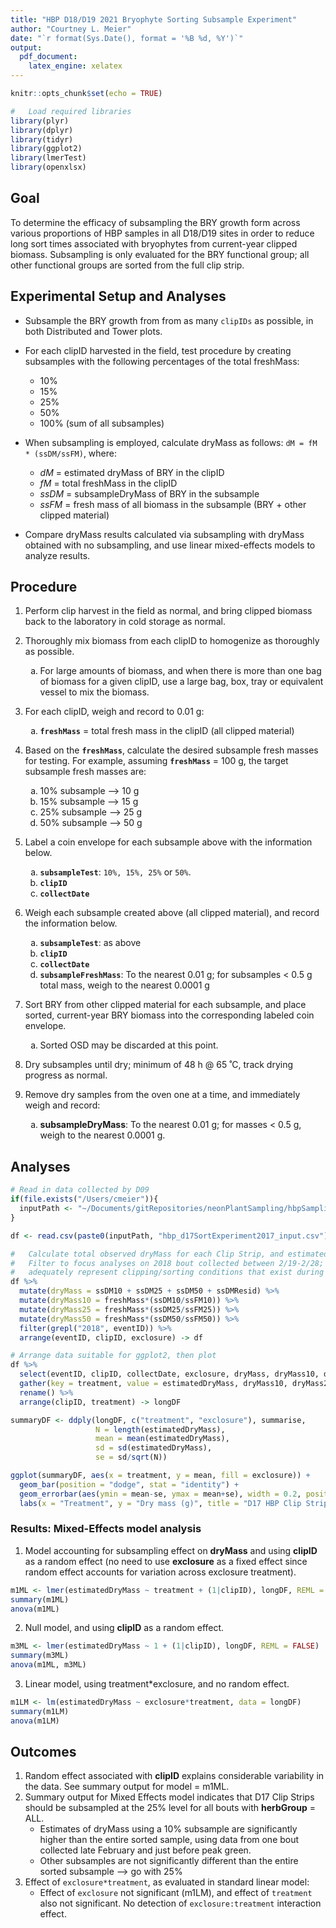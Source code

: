 ```yaml
---
title: "HBP D18/D19 2021 Bryophyte Sorting Subsample Experiment"
author: "Courtney L. Meier"
date: "`r format(Sys.Date(), format = '%B %d, %Y')`"
output: 
  pdf_document: 
    latex_engine: xelatex
---
```


```r
knitr::opts_chunk$set(echo = TRUE)

#   Load required libraries
library(plyr)
library(dplyr)
library(tidyr)
library(ggplot2)
library(lmerTest)
library(openxlsx)

```

##  Goal

To determine the efficacy of subsampling the BRY growth form across various proportions of HBP samples in all D18/D19 sites in order to reduce long sort times associated with bryophytes from current-year clipped biomass. Subsampling is only evaluated for the BRY functional group; all other functional groups are sorted from the full clip strip.



##  Experimental Setup and Analyses

* Subsample the BRY growth from from as many `clipIDs` as possible, in both Distributed and Tower plots.

* For each clipID harvested in the field, test procedure by creating subsamples with the following percentages of the total freshMass:
    - 10%
    - 15%
    - 25%
    - 50%
    - 100% (sum of all subsamples)

* When subsampling is employed, calculate dryMass as follows: `dM = fM * (ssDM/ssFM)`, where:
    - *dM* = estimated dryMass of BRY in the clipID
    - *fM* = total freshMass in the clipID
    - *ssDM* = subsampleDryMass of BRY in the subsample
    - *ssFM* = fresh mass of all biomass in the subsample (BRY + other clipped material)

* Compare dryMass results calculated via subsampling with dryMass obtained with no subsampling, and use linear mixed-effects models to analyze results.



##  Procedure

1. Perform clip harvest in the field as normal, and bring clipped biomass back to the laboratory in cold storage as normal.

1. Thoroughly mix biomass from each clipID to homogenize as thoroughly as possible.
    a. For large amounts of biomass, and when there is more than one bag of biomass for a given clipID, use a large bag, box, tray or equivalent vessel to mix the biomass.

1. For each clipID, weigh and record to 0.01 g:
    a. **`freshMass`** = total fresh mass in the clipID (all clipped material)

1. Based on the **`freshMass`**, calculate the desired subsample fresh masses for testing. For example, assuming **`freshMass`** = 100 g, the target subsample fresh masses are:
    a. 10% subsample --> 10 g
    a. 15% subsample --> 15 g
    a. 25% subsample --> 25 g
    a. 50% subsample --> 50 g

1. Label a coin envelope for each subsample above with the information below.
    a. **`subsampleTest`**: `10%, 15%, 25%` or `50%`.
    a. **`clipID`**
    a. **`collectDate`**

1. Weigh each subsample created above (all clipped material), and record the information below.
    a. **`subsampleTest`**: as above
    a. **`clipID`**
    a. **`collectDate`**
    a. **`subsampleFreshMass`**: To the nearest 0.01 g; for subsamples < 0.5 g total mass, weigh to the nearest 0.0001 g

1. Sort BRY from other clipped material for each subsample, and place sorted, current-year BRY biomass into the corresponding labeled coin envelope. 
    a. Sorted OSD may be discarded at this point.

1. Dry subsamples until dry; minimum of 48 h @ 65 ˚C, track drying progress as normal.

1. Remove dry samples from the oven one at a time, and immediately weigh and record:
    a. **subsampleDryMass**: To the nearest 0.01 g; for masses < 0.5 g, weigh to the nearest 0.0001 g.
    


##  Analyses

```r
# Read in data collected by D09
if(file.exists("/Users/cmeier")){
  inputPath <- "~/Documents/gitRepositories/neonPlantSampling/hbpSampling/subsampleSortExperiments/"
}

df <- read.csv(paste0(inputPath, "hbp_d17SortExperiment2017_input.csv"), header = TRUE, stringsAsFactors = FALSE)

#   Calculate total observed dryMass for each Clip Strip, and estimated dryMass from subsampling
#   Filter to focus analyses on 2018 bout collected between 2/19-2/28; concern that earlier bout did not 
#   adequately represent clipping/sorting conditions that exist during majority of field season.
df %>%
  mutate(dryMass = ssDM10 + ssDM25 + ssDM50 + ssDMResid) %>%
  mutate(dryMass10 = freshMass*(ssDM10/ssFM10)) %>%
  mutate(dryMass25 = freshMass*(ssDM25/ssFM25)) %>%
  mutate(dryMass50 = freshMass*(ssDM50/ssFM50)) %>%
  filter(grepl("2018", eventID)) %>%
  arrange(eventID, clipID, exclosure) -> df

# Arrange data suitable for ggplot2, then plot
df %>%
  select(eventID, clipID, collectDate, exclosure, dryMass, dryMass10, dryMass25, dryMass50) %>%
  gather(key = treatment, value = estimatedDryMass, dryMass10, dryMass25, dryMass50, dryMass) %>%
  rename() %>%
  arrange(clipID, treatment) -> longDF

summaryDF <- ddply(longDF, c("treatment", "exclosure"), summarise,
                   N = length(estimatedDryMass),
                   mean = mean(estimatedDryMass),
                   sd = sd(estimatedDryMass),
                   se = sd/sqrt(N))

ggplot(summaryDF, aes(x = treatment, y = mean, fill = exclosure)) +
  geom_bar(position = "dodge", stat = "identity") +
  geom_errorbar(aes(ymin = mean-se, ymax = mean+se), width = 0.2, position = position_dodge(0.9)) +
  labs(x = "Treatment", y = "Dry mass (g)", title = "D17 HBP Clip Strip subsampling")


```

### Results: Mixed-Effects model analysis

1.  Model accounting for subsampling effect on **dryMass** and using **clipID** as a random effect (no need to use **exclosure** as a fixed effect since random effect accounts for variation across exclosure treatment).
```r

m1ML <- lmer(estimatedDryMass ~ treatment + (1|clipID), longDF, REML = FALSE)
summary(m1ML)
anova(m1ML)

```
\pagebreak


2.  Null model, and using **clipID** as a random effect.
```r
m3ML <- lmer(estimatedDryMass ~ 1 + (1|clipID), longDF, REML = FALSE)
summary(m3ML)
anova(m1ML, m3ML)

```
\pagebreak


3.  Linear model, using treatment*exclosure, and no random effect.
```r
m1LM <- lm(estimatedDryMass ~ exclosure*treatment, data = longDF)
summary(m1LM)
anova(m1LM)

```
\pagebreak


##  Outcomes

1. Random effect associated with **clipID** explains considerable variability in the data. See summary output for model = m1ML.
1. Summary output for Mixed Effects model indicates that D17 Clip Strips should be subsampled at the 25% level for all bouts with **herbGroup** = ALL.
    - Estimates of dryMass using a 10% subsample are significantly higher than the entire sorted sample, using data from one bout collected late February and just before peak green.
    - Other subsamples are not significantly different than the entire sorted subsample --> go with 25%
1. Effect of `exclosure*treatment`, as evaluated in standard linear model:
    - Effect of `exclosure` not significant (m1LM), and effect of `treatment` also not significant. No detection of `exclosure:treatment` interaction effect.

    